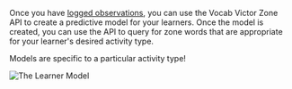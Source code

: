 Once you have [logged observations](/log-observations), you can use the Vocab Victor Zone API to create a predictive model for your learners. Once the model is created, you can use the API to query for zone words that are appropriate for your learner's desired activity type.

<Note>
Models are specific to a particular activity type!
</Note>

![The Learner Model](images/Model2.jpg)
